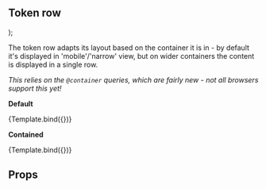 

<Meta title="Private API/TokenRow" component={TokenRow} />

## Token row

  <div className={contained ? 'dte-tokens-block' : ''}>
    <TokenRow designToken={designToken} />
  </div>
);

The token row adapts its layout based on the container it is in - by default it's
displayed in 'mobile'/'narrow' view, but on wider containers the content is displayed in
a single row.

_This relies on the `@container` queries, which are fairly new - not all browsers
support this yet!_

**Default**

<Canvas>
  <Story
    name="Default"
    args={{
      designToken: ofDesignTokens.of['page-footer'].bg,
      contained: false,
    }}
  >
    {Template.bind({})}
  </Story>
</Canvas>

**Contained**

<Canvas>
  <Story
    name="Contained"
    args={{
      designToken: ofDesignTokens.of['summary-row'].spacing,
      contained: true,
    }}
  >
    {Template.bind({})}
  </Story>
</Canvas>

## Props

<ArgsTable of={TokenRow} />
